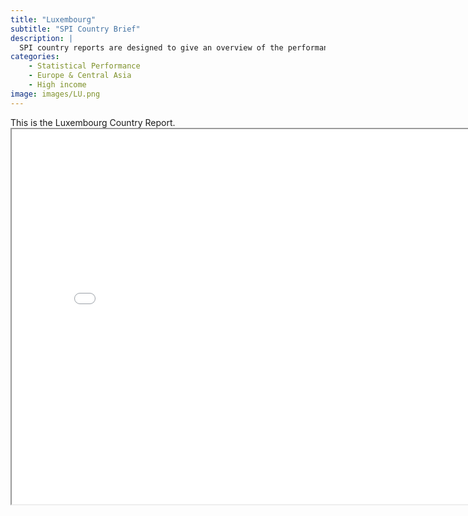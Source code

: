 ```yaml
---
title: "Luxembourg"
subtitle: "SPI Country Brief"
description: |
  SPI country reports are designed to give an overview of the performance of Luxembourg.
categories:
    - Statistical Performance
    - Europe & Central Asia
    - High income
image: images/LU.png
---
```


This is the Luxembourg Country Report.
<iframe src="charts/Luxembourg_chart.html" width="800" height="600"></iframe>

